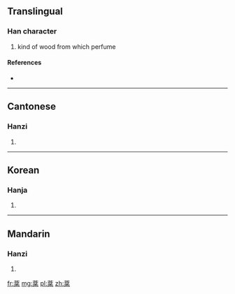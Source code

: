 ==Translingual==

===Han character===
{{Han char|rn=75|rad=木|as=08|sn=12|four=4490<sub>4</sub>|canj=廿金尸木 (TCSD)}}

# kind of wood from which perfume

====References====
* {{Han ref|kx=0535.060|dkj=14994|dj=0923.010|hdz=21225.060|uh=68FB|ud=26875|bh=B4D9|bd=46297}}

----

==Cantonese==

===Hanzi===
{{yue-hanzi|jyut=|y=fan1}}

# {{defn|Cantonese|sort=木08}}

----

==Korean==

===Hanja===
{{ko-hanja|hangeul=분|eumhun=|rv=bun|mr=pun|y=pun}}

# {{defn|Korean|sort=木08}}

----

==Mandarin==

===Hanzi===
{{cmn-hanzi|pin=[[fēn]] ([[fen1]]), [[fén]] ([[fen2]])|wg=fen<sup>1</sup>, fen<sup>2</sup>}}

# {{defn|Mandarin|sort=木08}}

[[fr:棻]]
[[mg:棻]]
[[pl:棻]]
[[zh:棻]]